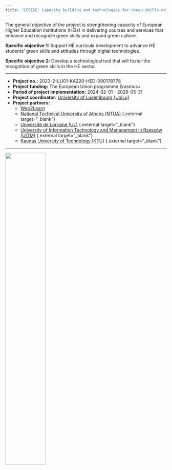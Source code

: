 ```yaml
---
title: "CERISE: Capacity building and technologies for Green skills orientedness at European Universities"
---
```





The general objective of the project is strengthening capacity of European Higher Education Institutions (HEIs) in delivering courses and services that enhance and recognize green skills and expand green culture. 

**Specific objective 1:** Support HE curricula development to advance HE students’ green skills and attitudes through digital technologies.  

**Specific objective 2:** Develop a technological tool that will foster the recognition of green skills in the HE sector. 


---

 - **Project no.:** 2023-2-LU01-KA220-HED-000178778
 - **Project funding:** The European Union programme Erasmus+
 - **Period of project implementation:** 2024-02-01 - 2026-05-31
 - **Project coordinator:** [University of Luxembourg (UniLu)](https://www.uni.lu/en/){.external target="_blank"}
 - **Project partners:** 
   - [Web2Learn](https://www.web2learn.eu){.external target="_blank"}
   - [National Technical University of Athens (NTUA)](https://www.ntua.gr) {.external target="_blank"}
   - [Université de Lorraine (UL)](https://www.univ-lorraine.fr) {.external target="_blank"}
   - [University of Information Technology and Management in Rzeszów (UITM)](https://www.wsiz.rzeszow.pl) {.external target="_blank"}
   - [Kaunas University of Technology (KTU)](https://en.ktu.edu/projects/capacity-building-and-technologies-for-green-skills-orientedness-at-european-universities-cerise/) {.external target="_blank"}


---

![](assets/img/1680161519-kl-EN%20Co-funded%20by%20the%20EU_POS.jpg){width=50%}

